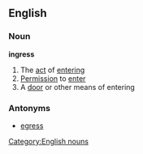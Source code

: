 ==English==
===Noun===
'''ingress'''
#The [[act]] of [[entering]]
#[[Permission]] to [[enter]]
#A [[door]] or other means of entering
===Antonyms===
*[[egress]]
[[Category:English nouns]]